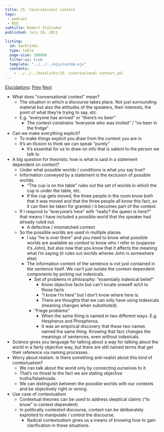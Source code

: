 ```yaml
---
title: 25. Coversational context
tags: 
 - podcast
 - RED
subtitle: Robert Stalnaker
published: July 18, 2011

listing:
  id: backlinks
  type: table
  page-size: 100000
  filter-ui: true
  template: "../../../ejs/custom.ejs"
  contents:
    - ../../../backlinks/25. coversational context.yml
---
```


[Elucidations](/docs/phil/elucidations/Elucidations.html): [Prev](/docs/phil/elucidations/24. Perception of music.html) [Next](/docs/phil/elucidations/26. Evolutionary ethics.html)

- What does "conversational context" mean?
  - The situation in which a discourse takes place. Not just surrounding 
    material but also the attitudes of the speakers, their interests, the point 
    of what they're trying to say, etc.
  - E.g. "everyone has arrived" or "there's no beer"
    - The context constrains "everyone who was invited" / "no beer in the 
      fridge"
- Can we make everything explicit?
  - To make things explicit you draw from the context you are in
  - It's an illusion to think we can speak "purely"
    - It's essential for us to draw on info that is salient to the person we 
      talk to
- A big question for theorists: how is what is said in a statement dependent on 
  context?
  - Under what possible worlds / conditions is what you say true?
  - Information conveyed by a statement is the exclusion of possible worlds.
    - "The cup is on the table" rules out the set of worlds in which the cup is 
      under the table, etc.
    - If the cup gets moved, the three people in the room know both that it was 
      moved and that the three people all know this fact, so it can then be 
      taken for granted / it becomes part of the context.
  - If I respond to "everyone's here" with "really? the queen is here?" that 
    means I have included a possible world that the speaker had already ruled 
    out.
    - A defective  / mismatched context
  - So the possible worlds are used in multiple places
    - I say "he is over there" and you need to know what possible worlds are 
      available as context to know who I refer to (suppose it's John), but also 
      now that you know that it affects the meaning what I'm saying (it rules 
      out worlds wheree John is somewhere else)
    - The information content of the sentence is not just contained in the 
      sentence itself. We can't just isolate the context-dependent components 
      by picking out indexicals.
      - Set of problems in philosophy: "essentially indexical belief"
        - Know objective facts but can't locate oneself w/r/t to those facts
        - "I know I'm here" but I don't know where here is.
        - There are thoughts that we can only have using indexicals (meaning 
          changes when substituted).
      - "Frege problems"
        - When the same thing is named in two different ways. E.g. Hespherus 
          and Phosphorus.
        - It was an empirical discovery that these two names named the same 
          thing. Knowing that fact changes the meanings of sentences, even 
          without indexicals.
- Science gives you language for talking about a way for talking about the world 
  in a fairly objective way, but there are still named terms that get their 
  reference via naming processes.
- Worry about realism. Is there something anti-realist about this kind of 
  contextualism?
  - We can talk about the world only by connecting ourselves to it.
  - That's no threat to the fact we are stating objective truths/falsehoods.
  - We can distinguish between the possible worlds with our contexts and be 
    objectively right or wrong.
- Use case of contextualism
  - Contextual theories can be used to address skeptical claims ("to know" is 
    context dependent)
  - In politically contested discourse, context can be deliberately exploited to 
    manipulate / control the discourse.
    - Radical contextualism gives us a means of knowing how to gain 
      clarification in these situations.
